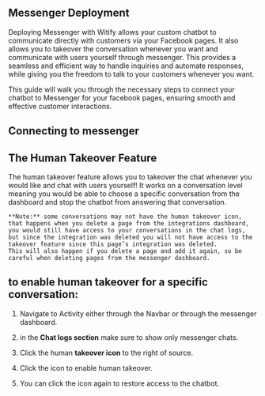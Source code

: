 ## Messenger Deployment

Deploying  Messenger with Witify allows your custom chatbot to communicate directly with customers via your Facebook pages. 
It also allows you to takeover the conversation whenever you want and communicate with users yourself through messenger. 
This provides a seamless and efficient way to handle inquiries and automate responses, while giving you the freedom to talk to your customers whenever you want. 

This guide will walk you through the necessary steps to connect your chatbot to Messenger for your facebook pages, ensuring smooth and effective customer interactions.


## **Connecting to messenger**


## **The Human Takeover Feature**

The human takeover feature allows you to takeover the chat whenever you would like and chat with users yourself! 
It works on a conversation level meaning you would be able to choose a specific conversation from the dashboard and stop the chatbot from answering that conversation.

	**Note:** some conversations may not have the human takeover icon, that happens when you delete a page from the integrations dashboard, 
	you would still have access to your conversations in the chat logs, but since the integration was deleted you will not have access to the takeover feature since this page’s integration was deleted. 
	This will also happen if you delete a page and add it again, so be careful when deleting pages from the messenger dashboard.

## **to enable human takeover for a specific conversation:**

1. Navigate to Activity either through the Navbar or through the messenger dashboard.

2. in the **Chat logs section** make sure to show only messenger chats.

3. Click the human **takeover icon** to the right of source.

4. Click the icon to enable human takeover.

5. You can click the icon again to restore access to the chatbot.




